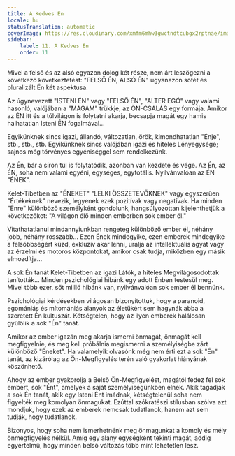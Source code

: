 ```yaml
---
title: A Kedves Én
locale: hu
statusTranslation: automatic
coverImage: https://res.cloudinary.com/xmfm6mhw3gwctndtcubgx2rptnae/image/upload/v1740468922/small_cover_tratado_de_psicologia_revolucionaria_a4c0dca4e0.webp
sidebar:
    label: 11. A Kedves Én
    order: 11
---
```

Mivel a felső és az alsó egyazon dolog két része, nem árt leszögezni a következő következtetést: "FELSŐ ÉN, ALSÓ ÉN" ugyanazon sötét és pluralizált Én két aspektusa.

Az úgynevezett "ISTENI ÉN" vagy "FELSŐ ÉN", "ALTER EGÓ" vagy valami hasonló, valójában a "MAGAM" trükkje, az ÖN-CSALÁS egy formája. Amikor az ÉN itt és a túlvilágon is folytatni akarja, becsapja magát egy hamis halhatatlan Isteni ÉN fogalmával...

Egyikünknek sincs igazi, állandó, változatlan, örök, kimondhatatlan "Énje", stb., stb., stb. Egyikünknek sincs valójában igazi és hiteles Lényegysége; sajnos még törvényes egyéniséggel sem rendelkezünk.

Az Én, bár a síron túl is folytatódik, azonban van kezdete és vége. Az Én, az ÉN, soha nem valami egyéni, egységes, egytotális. Nyilvánvalóan az ÉN "ÉNEK".

Kelet-Tibetben az "ÉNEKET" "LELKI ÖSSZETEVŐKNEK" vagy egyszerűen "Értékeknek" nevezik, legyenek ezek pozitívak vagy negatívak. Ha minden "Énre" különböző személyként gondolunk, hangsúlyozottan kijelenthetjük a következőket: "A világon élő minden emberben sok ember él."

Vitathatatlanul mindannyiunkban rengeteg különböző ember él, néhány jobb, néhány rosszabb... Ezen Ének mindegyike, ezen emberek mindegyike a felsőbbségért küzd, exkluzív akar lenni, uralja az intellektuális agyat vagy az érzelmi és motoros központokat, amikor csak tudja, miközben egy másik elmozdítja...

A sok Én tanát Kelet-Tibetben az igazi Látók, a hiteles Megvilágosodottak tanították... Minden pszichológiai hibánk egy adott Énben testesül meg. Mivel több ezer, sőt millió hibánk van, nyilvánvalóan sok ember él bennünk.

Pszichológiai kérdésekben világosan bizonyítottuk, hogy a paranoid, egomániás és mítomániás alanyok az életükért sem hagynák abba a szeretett Én kultuszát. Kétségtelen, hogy az ilyen emberek halálosan gyűlölik a sok "Én" tanát.

Amikor az ember igazán meg akarja ismerni önmagát, önmagát kell megfigyelnie, és meg kell próbálnia megismerni a személyiségbe zárt különböző "Éneket". Ha valamelyik olvasónk még nem érti ezt a sok "Én" tanát, az kizárólag az Ön-Megfigyelés terén való gyakorlat hiányának köszönhető.

Ahogy az ember gyakorolja a Belső Ön-Megfigyelést, magától fedez fel sok embert, sok "Ént", amelyek a saját személyiségünkben élnek. Akik tagadják a sok Én tanát, akik egy Isteni Ént imádnak, kétségtelenül soha nem figyelték meg komolyan önmagukat. Ezúttal szókratészi stílusban szólva azt mondjuk, hogy ezek az emberek nemcsak tudatlanok, hanem azt sem tudják, hogy tudatlanok.

Bizonyos, hogy soha nem ismerhetnénk meg önmagunkat a komoly és mély önmegfigyelés nélkül. Amíg egy alany egységként tekinti magát, addig egyértelmű, hogy minden belső változás több mint lehetetlen lesz.

